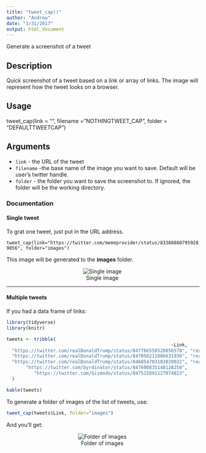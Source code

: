 ```yaml
---
title: "tweet_cap()"
author: "Andrew"
date: "3/31/2017"
output: html_document
---
```


Generate a screenshot of a tweet

## Description

Quick screenshot of a tweet based on a link or array of links. The image will represent how the tweet looks on a browser.
  
## Usage

tweet_cap(link = "", filename = "NOTHINGTWEET_CAP", folder = "DEFAULTTWEETCAP")

## Arguments


* `link` - the URL of the tweet
* `filename` -the base name of the image you want to save. Default will be user's twitter handle.
* `folder` - the folder you want to save the screenshot to. If ignored, the folder will be the working directory.

### Documentation

#### Single tweet

To grat one tweet, just put in the URL address.

`tweet_cap(link="https://twitter.com/memeprovider/status/833888807959289856", folder="images")`

This image will be generated to the **images** folder.

<div style="max-width:500px">
<center>![Single image](images/memeprovider833888807959289856.png)</center></div>

----

#### Multiple tweets

If you had a data frame of links:

```r
library(tidyverse)
library(knitr)
```

```r
tweets <- tribble(
                                                            ~Link,          ~Account,
  "https://twitter.com/realDonaldTrump/status/847766558520856578", "realDonaldTrump",
  "https://twitter.com/realDonaldTrump/status/847056211006631936", "realDonaldTrump",
  "https://twitter.com/realDonaldTrump/status/846854703183020032", "realDonaldTrump",
       "https://twitter.com/byrdinator/status/847600835148128258",      "byrdinator",
          "https://twitter.com/Gizmodo/status/847532891127074823",         "Gizmodo"
  )

kable(tweets)
```

To generate a folder of images of the list of tweets, use:

```r
tweet_cap(tweets$Link, folder="images")
```

And you'll get: 

<div style="max-width:500px">
<center>![Folder of images](images/tweet_images.png)</center></div>
